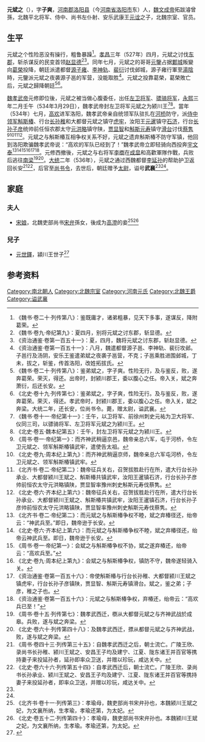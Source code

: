 {{東亞男性歷史人物
|名稱 =元斌之
|身份 =潁川王
|國家 =[[北魏|北魏]]→[[西魏|西魏]]
|時代 =[[南北朝|南北朝]]
|最高職務 =
|前任 = 無
|繼任 = 無
|圖片名稱 =
|圖片大小 =
|圖片說明 =
|姓 =
|名 =
|字 =
|官職 =
|封爵 =
|位階 =
|封地 =
|族裔 =[[鮮卑|鮮卑]]
|旗籍 =
|氏族 =
|籍貫 =
|本籍 =
|世系 = [[拓跋濬|文成帝]]五王系
|小字 =
|別名 =
|號 =
|其他名號 =
|出生日期 =不詳
|出生地點 =
|婚年 =
|逝世年 =不詳
|逝世地 =
|諡號 =武襄王
|墓葬 =
|父親 =安樂武康王[[元詮|元詮]]
|嫡母 =
|母親 =
|元配 =
|正室 =
|繼室 =
|兄弟 =
|姊妹 =
|子 =
|女 =
|其他親屬 =曾祖：文成帝[[拓跋濬|拓跋濬]]<br>祖父：安樂厲王[[拓跋長樂|拓跋長樂]]<br>
|出身 = <!---此处指科举出身--->
|功名 = 
|經歷 = 
|著作 =
|注釋 =
}}

'''元斌之'''（{{bd|？||？|catIdx=t}}），字'''子爽'''，[[河南郡|河南郡]][[洛阳县|洛阳县]]（今[[河南省|河南省]][[洛阳市|洛阳市]]东）人，[[魏文成帝|魏文成帝]]拓跋濬曾孫，北魏平北将军、侍中、尚书左仆射、安乐武康王[[元诠|元诠]]之子，北魏宗室、官员。

==生平==
元斌之个性险恶没有操行，粗鲁暴躁<ref>《魏书·卷二十·列传第八》：鉴既庸才，诸弟粗暴，见天下多事，遂谋反，降附葛荣。</ref>。[[孝昌|孝昌]]三年（527年）四月，元斌之讨伐[[东郡|东郡]]，斩杀谋反的民变首领[[赵显德|赵显德]]<ref>《魏书·卷九·帝纪第九》：夏四月，别将元斌之讨东郡，斩显德。 </ref><ref>《资治通鉴·卷第一百五十一》：夏，四月，魏将元斌之讨东郡，斩赵显德。</ref>。同年七月，元斌之的哥哥[[元鉴_(安乐王)|元鑒]]占据[[鄴城|鄴城]]叛變向[[葛榮|葛榮]]投降，朝廷派遣都督[[源子雍|源子雍]]、[[李神轨|李神轨]]、[[裴衍|裴衍]]讨伐邺城，源子雍行軍至[[湯陰|湯陰]]時，元鑒派元斌之夜袭源子邕的军营，没能取胜<ref>《资治通鉴·卷第一百五十一》：八月，魏遣都督源子邕、李神轨、裴衍攻邺。子邕行及汤阴，安乐王鉴遣弟斌之夜袭子邕营，不克；子邕乘胜进围邺城，丁未，拔之，斩鉴，传首洛阳，改姓拓拔氏。</ref>。元斌之投靠葛榮，葛榮敗亡后，元斌之歸降朝廷<ref name=autogenerated1>《魏书·卷二十·列传第八》：鉴弟斌之，字子爽。性险无行，及与鉴反，败，遂奔葛荣。荣灭，得还。出帝时，封颍川郡王，委以腹心之任。帝入关，斌之奔萧衍，后还长安。</ref><ref name=autogenerated2>《北史·卷十九·列传第七》：鉴弟斌之，字子爽，性险无行。及与鉴反，败，遂奔葛荣。荣灭，得还。孝武帝时，封颍川郡王，委以腹心之任。帝入关，斌之奔梁。大统二年，还长安，位尚书令。薨，赠太尉，谥武襄。</ref>。

[[魏孝武帝|魏孝武帝]]元修即位後，元斌之被当做心腹委任，出任[[左卫将军|左卫将军]]、[[骠骑将军|骠骑将军]]，[[永熙_(北魏)|永熙]]三年二月壬午（534年3月29日），魏孝武帝封左卫将军元斌之为颍川王<ref>《魏书·卷十一·帝纪第十一》：壬午，以卫将军、前徐州刺史元祐为卫大将军、仪同三司，以骠骑将军、左卫将军元斌之为颍川王。</ref><ref>《北史·卷五·魏本纪第五》：壬午，封左卫将军元斌之为颍川王。</ref>。當年（534年）七月，[[高欢|高欢]]进军洛阳，魏孝武帝亲自统领军队驻扎在[[河桥|河桥]]防守，派[[侍中|侍中]][[领军|领军]][[斛斯椿|斛斯椿]]、行台[[长孙稚|长孙稚]]和大都督元斌之镇守[[虎牢|虎牢]]，汝阳王[[元暹|元暹]]镇守[[石济|石济]]，行台[[长孙子彦|长孙子彦]]统帅前任恒农郡太守[[元洪略|元洪略]]镇守陕，[[贾显智|贾显智]]和[[斛斯元寿|斛斯元寿]]镇守[[滑台|滑台]]讨伐[[蔡隽|蔡隽]]<ref>《周书·卷一·帝纪第一》：而齐神武稍逼京邑，魏帝亲总六军，屯于河桥，令左卫元斌之、领军斛斯椿镇武牢，遣使告太祖。</ref><ref>《北史·卷九·周本纪上第九》：而齐神武稍逼京师，魏帝亲总六军屯河桥，令左卫元斌之、领军斛斯椿镇武牢。</ref><ref>《北齐书·卷二·帝纪第二》：魏帝征兵关右，召贺拔胜赴行在所，遣大行台长孙承业、大都督颍川王斌之、斛斯椿共镇武牢，汝阳王暹镇石济，行台长孙子彦帅前恒农太守元洪略镇陕，贾显智率豫州刺史斛斯元寿伐蔡隽。</ref><ref>《北史·卷六·齐本纪上第六》：魏帝征兵关右，召贺拔胜赴行在所，遣大行台长孙承业、大都督颍川王斌之、斛斯椿共镇武牢，汝阳王暹镇石济，行台长孙子彦帅前恒农太守元洪略镇陕，贾显智率豫州刺史斛斯元寿伐蔡隽。</ref>。元斌之与斛斯椿互相争权关系不好，元斌之遗弃斛斯椿不防守军镇，他回到洛阳欺骗魏孝武帝说：“高欢的军队已经到了！”魏孝武帝立即轻骑向西投奔[[宇文泰|宇文泰]]<ref>《北齐书·卷二·帝纪第二》：而元斌之与斛斯椿争权不睦，斌之弃椿径还，绐帝云：“神武兵至。”即日，魏帝逊于长安。</ref><ref>《北史·卷六·齐本纪上第六》：而元斌之与斛斯椿争权不睦，斌之弃椿径还，绐帝云神武兵至。即日，魏帝逊于长安。</ref><ref>《周书·卷一·帝纪第一》：会斌之与斛斯椿争权不协，斌之遂弃椿还，绐帝云：“高欢兵至。”</ref><ref>《北史·卷九·周本纪上第九》：会斌之与斛斯椿争权，镇防不守，魏帝遂轻骑入关。</ref><ref>《资治通鉴·卷第一百五十六》：帝使斛斯椿与行台长孙稚、大都督颍川王斌之镇虎牢，行台长孙子彦镇陕，贾显智、斛斯元寿镇滑台。斌之，鉴之弟；子彦，稚之子也。</ref><ref>《资治通鉴·卷第一百五十六》：元斌之与斛斯椿争权，弃椿还，绐帝云：“高欢兵已至！”</ref>。元修西撤後，元斌之与右将军[[李檦|李檦]]在[[成皐|成皐]]和高歡軍隊作戰，兵败后逃往[[南梁|南梁]]<ref>《周书·卷十五·列传第七》：魏孝武西迁，檦从大都督元斌之与齐神武战於成皋。兵败，遂与斌之奔梁。</ref><ref>《北史·卷六十·列传第四十八》：及魏孝武西迁，摽从都督元斌之与齐神武战，败，遂与斌之奔梁。</ref>。[[大统_(西魏)|大统]]二年（536年），元斌之通过西魏都督[[李延孙|李延孙]]的帮助护卫返回长安<ref>《周书·卷四十三·列传第三十五》：自魏孝武西迁之后，朝士流亡。广陵王欣、录尚书长孙稚、颍川王斌之、安昌王子均及建宁、江夏、陇东诸王并百官等携持妻子来投延孙者，延孙即率众卫送，并赠以珍玩，咸达关中。</ref><ref>《北史·卷六十六·列传第五十四》：自孝武西迁后，朝士流亡。广陵王欣、录尚书长孙承业、颍川王斌之、安昌王子均及建宁、江夏、陇东诸王并百官等携持妻子来投延孙者，即率众卫送，并赠以珍玩，咸达关中。</ref>，后官至[[尚书令|尚书令]]，去世后，朝廷赠予[[太尉|太尉]]，谥号'''武襄'''<ref name=autogenerated1 /><ref name=autogenerated2 />。

==家庭==
===夫人===
*[[宋娘|宋娘]]，北魏吏部尚书[[宋弁|宋弁]]孫女，後成为[[高澄|高澄]]的妾<ref>《北齐书·卷十一·列传第三》：孝瑜母，魏吏部尚书宋弁孙也，本魏颍川王斌之妃，为文襄所纳，生孝瑜，孝瑜还第，为太妃。</ref><ref>《北史·卷五十二·列传第四十》：孝瑜母，魏吏部尚书宋弁孙也。本魏颍川王斌之妃，为文襄所纳，生孝瑜。孝瑜还第，为太妃。</ref>

===兒子===
*[[元世鐸|元世鐸]]，潁川王世子<ref>{{Cite book | author = 罗新，叶炜著 | title = 《新出魏晋南北朝墓志疏证》 | location = 北京市 | publisher = 中华书局  | date =2004| pages =224 |ISBN =7-101-04320-8| accessdate = 2017-12-27 | url = | language= zh-cn| quote = }}</ref>

==参考资料==
{{Reflist}}

[[Category:南北朝人|Category:南北朝人]]
[[Category:北魏宗室|Category:北魏宗室]]
[[Category:河南元氏|Category:河南元氏]]
[[Category:北魏王爵|Category:北魏王爵]]
[[Category:谥武襄|Category:谥武襄]]